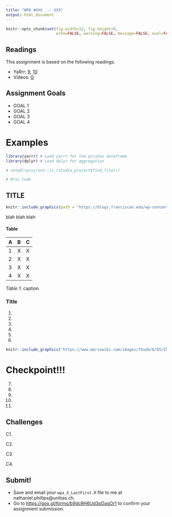 ```yaml
---
title: "WPA #XXX  -- XXX"
output: html_document
---
```



```r
knitr::opts_chunk$set(fig.width=12, fig.height=8,
                      echo=FALSE, warning=FALSE, message=FALSE, eval=FALSE, fig.align = 'center', out.width = "70%")
```



## Readings

This assignment is based on the following readings:

- YaRrr: [9](https://bookdown.org/ndphillips/YaRrr/importingdata.html), [10](https://bookdown.org/ndphillips/YaRrr/advanceddataframe.html)
- Videos: [G](https://www.youtube.com/watch?v=jWjqLW-u3hc&feature=youtu.be)

## Assignment Goals

- GOAL 1
- GOAL 2
- GOAL 3
- GOAL 4



# Examples

```r
library(yarrr) # Load yarrr for the pirates dataframe
library(dplyr) # Load dplyr for aggregation


```


```r
# setwd(rprojroot::is_rstudio_project$find_file())

# Misc Code
```



## TITLE

```r
knitr::include_graphics(path = "https://blogs.franciscan.edu/wp-content/uploads/2016/12/window-shopipng-6-thinkstock.jpg")
```


blah blah blah

#### Table

A| B |C
------------  | ------- | --------
1             | X | X
2             | X| X
3             | X| X
4             | X | X


*Table 1*: caption

### Title

1. 

2. 

3. 

4. 

5.

6.


```r
knitr::include_graphics("https://www.mariowiki.com/images/thumb/6/65/CheckpointSM3DL.png/115px-CheckpointSM3DL.png")
```

# Checkpoint!!!

7.

8.

9.

10.

11.

## Challenges

C1.

C2.

C3.

C4.

## Submit!

- Save and email your `wpa_X_LastFirst.R` file to me at nathaniel.phillips@unibas.ch.
- Go to [https://goo.gl/forms/b9dcRH6Ud3pDagOr1](https://goo.gl/forms/b9dcRH6Ud3pDagOr1) to confirm your assignment submission.
